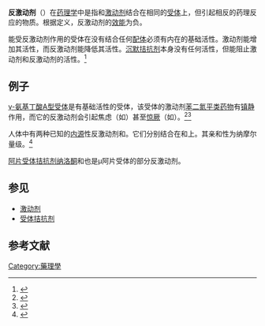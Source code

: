 {{noteTA|G1=生命科学}}
'''反激动剂'''（{{lang-en|inverse agonist}}）在[[药理学|药理学]]中是指和[[激动剂|激动剂]]结合在相同的[[受体_(生物化学)|受体]]上，但引起相反的药理反应的物质。根据定义，反激动剂的[[效能_(药理学)|效能]]为负。

能受反激动剂作用的受体在没有结合任何[[配体_(生物化学)|配体]]必须有内在的基础活性。激动剂能增加其活性，而反激动剂能降低其活性。[[受体拮抗剂#沉默拮抗剂|沉默拮抗剂]]本身没有任何活性，但能阻止激动剂和反激动剂的活性。<ref>{{cite journal |author=Kenakin T |title=Principles: receptor theory in pharmacology |journal=Trends Pharmacol. Sci. |volume=25 |issue=4 |pages=186–92 |year=2004 |pmid=15063082 |doi=10.1016/j.tips.2004.02.012 |url=}}</ref>

== 例子 ==
[[γ-氨基丁酸A型受体|γ-氨基丁酸A型受体]]是有基础活性的受体，该受体的激动剂[[苯二氮平类药物|苯二氮平类药物]]有[[镇静剂|镇静]]作用，而它的反激动剂会引起焦虑（如{{link-en|Ro15-4513|Ro15-4513}}）甚至[[惊厥|惊厥]]（如{{link-en|β-咔啉|beta-carboline}}）。<ref>{{cite journal |author=Mehta AK, Ticku MK |title=Ethanol potentiation of GABAergic transmission in cultured spinal cord neurons involves gamma-aminobutyric acidA-gated chloride channels |journal=J. Pharmacol. Exp. Ther. |volume=246 |issue=2 |pages=558–64 |year=1988 |pmid=2457076 |doi= |url=http://jpet.aspetjournals.org/cgi/pmidlookup?view=long&pmid=2457076 |access-date=2015-06-30 |archive-date=2021-05-31 |archive-url=https://web.archive.org/web/20210531145604/https://jpet.aspetjournals.org/content/246/2/558.long |dead-url=no }}</ref><ref>{{cite journal |author=Sieghart W |title=Pharmacology of benzodiazepine receptors: an update |journal=J Psychiatry Neurosci |volume=19 |issue=1 |pages=24–9 |year=1994 |pmid=8148363 |doi= |url= |pmc=1188559}}</ref>

人体中有两种已知的[[内源|内源]]性反激动剂{{link-en|AgRP|Agouti-related peptide}}和{{link-en|ASIP|Agouti signalling peptide}}。它们分别结合在{{link-en|黑皮质素受体4|Melanocortin 4 receptor}}和{{link-en|黑皮质素受体1|Melanocortin 1 receptor}}上。其亲和性为纳摩尔量级。<ref name="pmid9450927">{{cite journal |author= Ollmann MM, Lamoreux ML, Wilson BD, Barsh GS |title= Interaction of Agouti protein with the melanocortin 1 receptor in vitro and in vivo |journal= Genes Dev. |volume= 12 |issue= 3 |pages= 316–30 |date=February 1998 |pmid= 9450927 |pmc= 316484 |doi= 10.1101/gad.12.3.316}}</ref>

[[阿片受体|阿片受体]][[拮抗剂|拮抗剂]][[纳洛酮|纳洛酮]]和{{link-en|纳曲酮|Naltrexone}}也是μ阿片受体的部分反激动剂。

== 参见 ==
* [[激动剂|激动剂]]
* [[受体拮抗剂|受体拮抗剂]]

== 参考文献 ==
{{Reflist}}

{{药理学}}
{{Neuromodulation}}

[[Category:藥理學|Category:藥理學]]